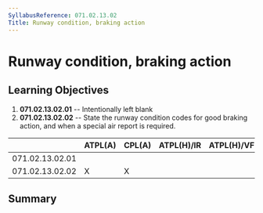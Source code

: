 ```yaml
---
SyllabusReference: 071.02.13.02
Title: Runway condition, braking action
---
```


# Runway condition, braking action

## Learning Objectives

1.  **071.02.13.02.01** -- Intentionally left blank
2.  **071.02.13.02.02** -- State the runway condition codes for good braking
    action, and when a special air report is required.

|                 | ATPL(A) | CPL(A) | ATPL(H)/IR | ATPL(H)/VFR | CPL(H) | IR  | CBIR(A) |
| --------------- | ------- | ------ | ---------- | ----------- | ------ | --- | ------- |
| 071.02.13.02.01 |         |        |            |             |        |     |         |
| 071.02.13.02.02 | X       | X      |            |             |        |     |         |

## Summary
